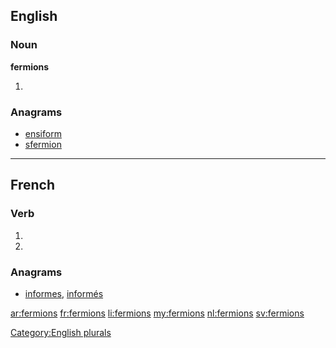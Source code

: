 {{also|fermións}}
==English==

===Noun===
'''fermions'''

# {{plural of|[[fermion]]}}

===Anagrams===
* [[ensiform#English|ensiform]]
* [[sfermion#English|sfermion]]

[[Category:English plurals]]

----

==French==

===Verb===
{{fr-verb-form}}

# {{conjugation of|fermer||1|p|imperf|ind|lang=fr}}
# {{conjugation of|fermer||1|p|pres|sub|lang=fr}}

===Anagrams===
* [[informes#French|informes]], [[informés#French|informés]]

[[ar:fermions]]
[[fr:fermions]]
[[li:fermions]]
[[my:fermions]]
[[nl:fermions]]
[[sv:fermions]]